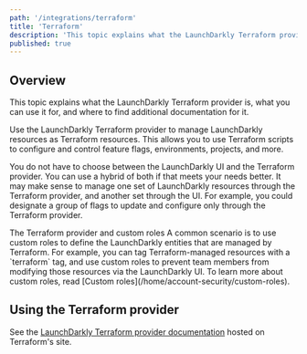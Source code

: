 ```yaml
---
path: '/integrations/terraform'
title: 'Terraform'
description: 'This topic explains what the LaunchDarkly Terraform provider is. The provider lets you use Terraform scripts to configure and control feature flags, environments, projects, and more.'
published: true
---
```


## Overview

This topic explains what the LaunchDarkly Terraform provider is, what you can use it for, and where to find additional documentation for it.

Use the LaunchDarkly Terraform provider to manage LaunchDarkly resources as Terraform resources. This allows you to use Terraform scripts to configure and control feature flags, environments, projects, and more.

You do not have to choose between the LaunchDarkly UI and the Terraform provider. You can use a hybrid of both if that meets your needs better. It may make sense to manage one set of LaunchDarkly resources through the Terraform provider, and another set through the UI. For example, you could designate a group of flags to update and configure only through the Terraform provider.

<Callout intent="info">
  <CalloutTitle>The Terraform provider and custom roles</CalloutTitle>
  <CalloutDescription>
    A common scenario is to use custom roles to define the LaunchDarkly entities that are managed by Terraform. For
    example, you can tag Terraform-managed resources with a `terraform` tag, and use custom roles to prevent team
    members from modifying those resources via the LaunchDarkly UI. To learn more about custom roles, read [Custom
    roles](/home/account-security/custom-roles).
  </CalloutDescription>
</Callout>

## Using the Terraform provider

See the [LaunchDarkly Terraform provider documentation](https://terraform.io/docs/providers/launchdarkly/index.html) hosted on Terraform's site.
